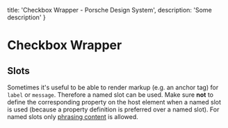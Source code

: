 
  title: 'Checkbox Wrapper - Porsche Design System',
  description: 'Some description'
}

# Checkbox Wrapper <ComponentStatus tagName="p-checkbox-wrapper"></ComponentStatus>

<TableOfContents headings={[]} />

## Slots

Sometimes it's useful to be able to render markup (e.g. an anchor tag) for `label` or `message`. Therefore a named slot
can be used. Make sure **not** to define the corresponding property on the host element when a named slot is used
(because a property definition is preferred over a named slot). For named slots only
[phrasing content](https://developer.mozilla.org/en-US/docs/Web/Guide/HTML/Content_categories#Phrasing_content) is
allowed.

<ComponentStory story={checkboxWrapperStorySlots} />